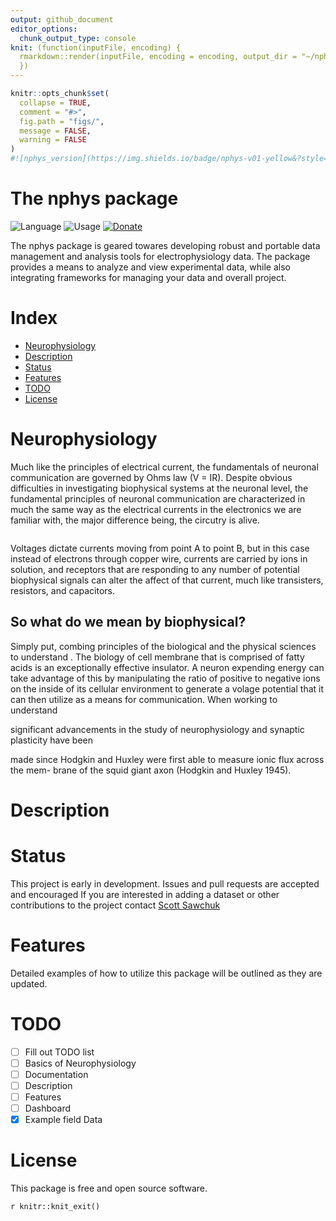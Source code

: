 ```yaml
---
output: github_document
editor_options: 
  chunk_output_type: console
knit: (function(inputFile, encoding) {
  rmarkdown::render(inputFile, encoding = encoding, output_dir = "~/nphys")
  })
---
```


<!-- README.md is generated from README.Rmd. Please edit that file -->

```r
knitr::opts_chunk$set(
  collapse = TRUE,
  comment = "#>",
  fig.path = "figs/",
  message = FALSE,
  warning = FALSE
)
#![nphys_version](https://img.shields.io/badge/nphys-v01-yellow&?style=plastic&logo=R)


```

# The nphys package 

![Language](https://img.shields.io/badge/Language-R-blue?style=plastic&logo=R)
![Usage](https://img.shields.io/badge/Usage-neurophysiology-green?style=plastic&logo=R)
[![Donate](https://img.shields.io/badge/-Donate-yellow?style=plastic&logo=paypal)](https://paypal.me/sdsawchuk)


The nphys package is geared towares developing robust and portable data management and analysis tools for electrophysiology data.
The package provides a means to analyze and view experimental data, while also integrating frameworks for managing your data and overall project.

# Index

* [Neurophysiology](#Neurophysiology)
* [Description](#Description)
* [Status](#Status)
* [Features](#Features)
* [TODO](#todo) 
* [License](#license)


# Neurophysiology

Much like the principles of electrical current, the fundamentals of neuronal communication are governed by Ohms law (V = IR).
Despite obvious difficulties in investigating biophysical systems at the neuronal level, the fundamental principles of neuronal communication are characterized in much the same way as the electrical currents in the electronics we are familiar with, the major difference being, the circutry is alive. 



```r



```



Voltages dictate currents moving from point A to point B, but in this case instead of electrons through copper wire, currents are carried by ions in solution, and receptors that are responding to any number of potential biophysical signals can alter the affect of that current, much like transisters, resistors, and capacitors. 


## So what do we mean by biophysical?

Simply put, combing principles of the biological and the physical sciences to understand . The biology of cell membrane that is comprised of fatty acids is an exceptionally effective insulator. A neuron expending energy can take advantage of this by manipulating the ratio of positive to negative ions on the inside of its cellular environment to generate a volage potential that it can then utilize as a means for communication. 
When working to understand 



significant advancements in the study of neurophysiology and synaptic plasticity have been

made since Hodgkin and Huxley were first able to measure ionic flux across the mem-
brane of the squid giant axon (Hodgkin and Huxley 1945).


# Description



# Status

This project is early in development. Issues and pull requests are accepted and encouraged
If you are interested in adding a dataset or other contributions to the project contact [Scott Sawchuk](mailto:scott@nrsccollective.com) 

# Features

Detailed examples of how to utilize this package will be outlined as they are updated. 

# TODO

- [ ] Fill out TODO list
- [ ] Basics of Neurophysiology
- [ ] Documentation
- [ ] Description
- [ ] Features
- [ ] Dashboard
- [x] Example field Data

 

# License

This package is free and open source software.

`r knitr::knit_exit()`

<!---
either through wire or solution. The signal this current carries can be modulated by passing it accross certain type resistance

## Usage
Neurophysiology experiments generally require collectiing many individual data files and keeping track of a large number of methodology variables. Infact, often times methodology variables will go over look during analysis, simply because  and and it can be difficult to  

Performing neurophysiology experiments almost always requires paying close attention to the response while also retaining relevant information for later analysis. Knowing what is relevant comes through practice, and the hands on nature of neurophysiology makes it is easy to potentially loose track of or misrepresent important information.

While many commercial software packages support options for viewing and analyzing evoked responses (i.e.pClamp, Patchmaster), there is often little focus on creating complete project constructs that allow for cross platform development of a0 project, including documentation, data organization, and eventually compiling the work into a single presentable document. 

Running an experiment with the help of R enables us to ensure that consistency is maintained throughout all avenues of the experimental procedure, and that we can easily look back on our data and find new ways to apply the same methods of analysis to each new piece of collected data.
It also allows us to easily re-examine our entire dataset without going back to each individual abf or dat file, by compiling all of the relevant information into one place. 


This package is optimized towards maintaining an organized project data, so you can access and present it on a moments notice during a discussion, similar to how you may show off pictures of your kids at the backyard bbq.  
We want to be able to able to interact with the data, and effeciently incorporate updated analysis into our ongoing project. The goal is to have easily reproducible access to analyzing our complete dataset, while simplifying updating the entire project.  
Too often I see students set their cursors, measure the slope, copy the output into excel, then never look at that data again. 


### The first step: using the nphys package to build a project directory.

Typical project builds are templates for certain types of projects being run, and contents will vary based upon the needs of the project, but the basic components remain the same. We are going to begin by building the project `EXA` (for example) by simply calling the built in function `nphys::build_proj("EXA")`

Projects and project directories are labeled `proj` followed by (generally 3) letter identifiers that are short and easy to reference. `e.g. projEXA`. It is optimal to maintain project directories immediately downstream from where your tilde is assigned `e.g. "~/projEXA`. To find out what directory your tilde is assigned to type `setwd("~")` in your console, followed by `getwd()`. Reassigning your working directory to your project directory will then be as simple as executing `setwd("~/projEXA")`

> Heads up! This will change your working directory and if you do not change it back, you may encounter errors when trying to work within the project. 



%helping to manage large data sets in a way that presents comprehensive summaries that can be rapidly updated and observed from many different angles.


This package is currently geared towards field long-term depression (LTD) experiments and whole-cell patch-clamp experiments, but will continue to be updated as more example datasets and methodologies become available.



Using the nphys packages while running an experiment is simple   

--->


